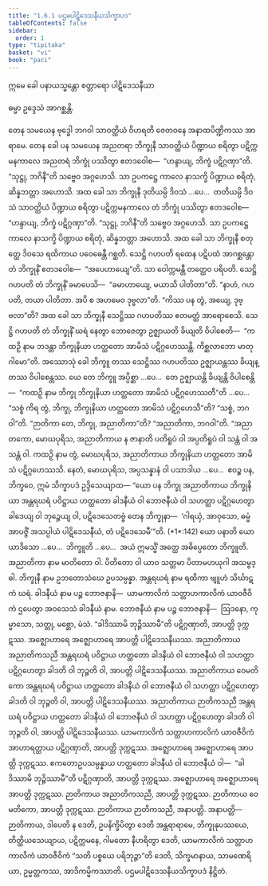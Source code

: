 ```yaml
---
title: "1.6.1 ပဌမပါဋိဒေသနီယသိက္ခာပဒ"
tableOfContents: false
sidebar:
  order: 1
type: "tipitaka"
basket: "vi"
book: "paci"
---
```



<DynamicBreadcrumb />


<Paragraph number="1599" type="center" book="paci">
ဣမေ ခေါ ပနာယသ္မန္တော စတ္တာရော ပါဋိဒေသနီယာ

  
ဓမ္မာ ဥဒ္ဒေသံ အာဂစ္ဆန္တိ.


</Paragraph>

<Division number="552" book="paci" e="ch" v="2" p="227">

<Paragraph number="1600" book="paci">
တေန သမယေန ဗုဒ္ဓေါ ဘဂဝါ သာဝတ္ထိယံ ဝိဟရတိ ဇေတဝနေ အနာထပိဏ္ဍိကဿ အာရာမေ. တေန ခေါ ပန သမယေန အညတရာ ဘိက္ခုနီ သာဝတ္ထိယံ ပိဏ္ဍာယ စရိတွာ ပဋိက္ကမနကာလေ အညတရံ ဘိက္ခုံ ပဿိတွာ ဧတဒဝေါစ—  “ဟန္ဒာယျ, ဘိက္ခံ ပဋိဂ္ဂဏှာ”တိ. “သုဋ္ဌု, ဘဂိနီ”တိ သဗ္ဗေဝ အဂ္ဂဟေသိ. သာ ဥပကဋ္ဌေ ကာလေ နာသက္ခိ ပိဏ္ဍာယ စရိတုံ, ဆိန္နဘတ္တာ အဟောသိ. အထ ခေါ သာ ဘိက္ခုနီ ဒုတိယမ္ပိ ဒိဝသံ …ပေ…  တတိယမ္ပိ ဒိဝသံ သာဝတ္ထိယံ ပိဏ္ဍာယ စရိတွာ ပဋိက္ကမနကာလေ တံ ဘိက္ခုံ ပဿိတွာ ဧတဒဝေါစ—  “ဟန္ဒာယျ, ဘိက္ခံ ပဋိဂ္ဂဏှာ”တိ. “သုဋ္ဌု, ဘဂိနီ”တိ သဗ္ဗေဝ အဂ္ဂဟေသိ. သာ ဥပကဋ္ဌေ ကာလေ နာသက္ခိ ပိဏ္ဍာယ စရိတုံ, ဆိန္နဘတ္တာ အဟောသိ. အထ ခေါ သာ ဘိက္ခုနီ စတုတ္ထေ ဒိဝသေ ရထိကာယ ပဝေဓေန္တီ ဂစ္ဆတိ. သေဋ္ဌိ ဂဟပတိ ရထေန ပဋိပထံ အာဂစ္ဆန္တော တံ ဘိက္ခုနိံ ဧတဒဝေါစ—  “အပေဟာယျေ”တိ. သာ ဝေါက္ကမန္တီ တတ္ထေဝ ပရိပတိ. သေဋ္ဌိ ဂဟပတိ တံ ဘိက္ခုနိံ ခမာပေသိ—  “ခမာဟာယျေ, မယာသိ ပါတိတာ”တိ. “နာဟံ, ဂဟပတိ, တယာ ပါတိတာ. အပိ စ အဟမေဝ ဒုဗ္ဗလာ”တိ. “ကိဿ ပန တွံ, အယျေ, ဒုဗ္ဗလာ”တိ? အထ ခေါ သာ ဘိက္ခုနီ သေဋ္ဌိဿ ဂဟပတိဿ ဧတမတ္ထံ အာရောစေသိ. သေဋ္ဌိ ဂဟပတိ တံ ဘိက္ခုနိံ ဃရံ နေတွာ ဘောဇေတွာ ဥဇ္ဈာယတိ ခိယျတိ ဝိပါစေတိ—  “ကထဉှိ နာမ ဘဒန္တာ ဘိက္ခုနိယာ ဟတ္ထတော အာမိသံ ပဋိဂ္ဂဟေဿန္တိ. ကိစ္ဆလာဘော မာတုဂါမော”တိ.
</Paragraph>

<Paragraph number="1601" book="paci">
အဿောသုံ ခေါ ဘိက္ခူ တဿ သေဋ္ဌိဿ ဂဟပတိဿ ဥဇ္ဈာယန္တဿ ခိယျန္တဿ ဝိပါစေန္တဿ. ယေ တေ ဘိက္ခူ အပ္ပိစ္ဆာ …ပေ…  တေ ဥဇ္ဈာယန္တိ ခိယျန္တိ ဝိပါစေန္တိ—  “ကထဉှိ နာမ ဘိက္ခု ဘိက္ခုနိယာ ဟတ္ထတော အာမိသံ ပဋိဂ္ဂဟေဿတီ”တိ …ပေ…  “သစ္စံ ကိရ တွံ, ဘိက္ခု, ဘိက္ခုနိယာ ဟတ္ထတော အာမိသံ ပဋိဂ္ဂဟေသီ”တိ? “သစ္စံ, ဘဂဝါ”တိ. “ဉာတိကာ တေ, ဘိက္ခု, အညာတိကာ”တိ? “အညာတိကာ, ဘဂဝါ”တိ. “အညာတကော, မောဃပုရိသ, အညာတိကာယ န ဇာနာတိ ပတိရူပံ ဝါ အပ္ပတိရူပံ ဝါ သန္တံ ဝါ အသန္တံ ဝါ. ကထဉှိ နာမ တွံ, မောဃပုရိသ, အညာတိကာယ ဘိက္ခုနိယာ ဟတ္ထတော အာမိသံ ပဋိဂ္ဂဟေဿသိ. နေတံ, မောဃပုရိသ, အပ္ပသန္နာနံ ဝါ ပသာဒါယ …ပေ…  ဧဝဉ္စ ပန, ဘိက္ခဝေ, ဣမံ သိက္ခာပဒံ ဥဒ္ဒိသေယျာထ—
</Paragraph>

</Division>
<Division number="553" book="paci" e="ch" v="2" p="228">

<Paragraph number="1602" book="paci">
<Emphasis>“ယော ပန ဘိက္ခု အညာတိကာယ ဘိက္ခုနိယာ အန္တရဃရံ ပဝိဋ္ဌာယ ဟတ္ထတော ခါဒနီယံ ဝါ ဘောဇနီယံ ဝါ သဟတ္ထာ ပဋိဂ္ဂဟေတွာ ခါဒေယျ ဝါ ဘုဉ္ဇေယျ ဝါ, ပဋိဒေသေတဗ္ဗံ တေန ဘိက္ခုနာ—  ‘ဂါရယှံ, အာဝုသော, ဓမ္မံ အာပဇ္ဇိံ အသပ္ပါယံ ပါဋိဒေသနီယံ, တံ ပဋိဒေသေမီ’”</Emphasis>တိ. (*1*:<Emphasis>142</Emphasis>)
</Paragraph>

</Division>
<Division number="554" book="paci" e="ch" v="2" p="228">

<Paragraph number="1603" book="paci">
<Emphasis>ယော ပနာ</Emphasis>တိ ယော ယာဒိသော …ပေ…  <Emphasis>ဘိက္ခူ</Emphasis>တိ …ပေ…  အယံ ဣမသ္မိံ အတ္ထေ အဓိပ္ပေတော ဘိက္ခူတိ.
</Paragraph>

<Paragraph number="1604" book="paci">
<Emphasis>အညာတိကာ</Emphasis> နာမ မာတိတော ဝါ. ပိတိတော ဝါ ယာဝ သတ္တမာ ပိတာမဟယုဂါ အသမ္ဗဒ္ဓါ.
</Paragraph>

<Paragraph number="1605" book="paci">
<Emphasis>ဘိက္ခုနီ</Emphasis> နာမ ဥဘတောသံဃေ ဥပသမ္ပန္နာ.
</Paragraph>

<Paragraph number="1606" book="paci">
<Emphasis>အန္တရဃရံ</Emphasis> နာမ ရထိကာ ဗျူဟံ သိင်္ဃာဋကံ ဃရံ.
</Paragraph>

<Paragraph number="1607" book="paci">
<Emphasis>ခါဒနီယံ</Emphasis> နာမ ပဉ္စ ဘောဇနာနိ—  ယာမကာလိကံ သတ္တာဟကာလိကံ ယာဝဇီဝိကံ ဌပေတွာ အဝသေသံ ခါဒနီယံ နာမ.
</Paragraph>

<Paragraph number="1608" book="paci">
<Emphasis>ဘောဇနီယံ</Emphasis> နာမ ပဉ္စ ဘောဇနာနိ—  ဩဒနော, ကုမ္မာသော, သတ္တု, မစ္ဆော, မံသံ. “ခါဒိဿာမိ ဘုဉ္ဇိဿာမီ”တိ ပဋိဂ္ဂဏှာတိ, အာပတ္တိ ဒုက္ကဋဿ. အဇ္ဈောဟာရေ အဇ္ဈောဟာရေ အာပတ္တိ ပါဋိဒေသနီယဿ.
</Paragraph>

</Division>
<Division number="555" book="paci" e="ch" v="2" p="228">

<Paragraph number="1609" book="paci">
အညာတိကာယ အညာတိကသညီ အန္တရဃရံ ပဝိဋ္ဌာယ ဟတ္ထတော ခါဒနီယံ ဝါ ဘောဇနီယံ ဝါ သဟတ္ထာ ပဋိဂ္ဂဟေတွာ ခါဒတိ ဝါ ဘုဉ္ဇတိ ဝါ, အာပတ္တိ ပါဋိဒေသနီယဿ. အညာတိကာယ ဝေမတိကော အန္တရဃရံ ပဝိဋ္ဌာယ ဟတ္ထတော ခါဒနီယံ ဝါ ဘောဇနီယံ ဝါ သဟတ္ထာ ပဋိဂ္ဂဟေတွာ ခါဒတိ ဝါ ဘုဉ္ဇတိ ဝါ, အာပတ္တိ ပါဋိဒေသနီယဿ. အညာတိကာယ ဉာတိကသညီ အန္တရဃရံ ပဝိဋ္ဌာယ ဟတ္ထတော ခါဒနီယံ ဝါ ဘောဇနီယံ ဝါ သဟတ္ထာ ပဋိဂ္ဂဟေတွာ ခါဒတိ ဝါ ဘုဉ္ဇတိ ဝါ, အာပတ္တိ ပါဋိဒေသနီယဿ.
</Paragraph>

<Paragraph number="1610" book="paci">
ယာမကာလိကံ သတ္တာဟကာလိကံ ယာဝဇီဝိကံ အာဟာရတ္ထာယ ပဋိဂ္ဂဏှာတိ, အာပတ္တိ ဒုက္ကဋဿ. အဇ္ဈောဟာရေ အဇ္ဈောဟာရေ အာပတ္တိ ဒုက္ကဋဿ. ဧကတောဥပသမ္ပန္နာယ ဟတ္ထတော ခါဒနီယံ ဝါ ဘောဇနီယံ ဝါ—  “ခါဒိဿာမိ ဘုဉ္ဇိဿာမီ”တိ ပဋိဂ္ဂဏှာတိ, အာပတ္တိ ဒုက္ကဋဿ. အဇ္ဈောဟာရေ အဇ္ဈောဟာရေ အာပတ္တိ ဒုက္ကဋဿ. ဉာတိကာယ အညာတိကသညီ, အာပတ္တိ ဒုက္ကဋဿ. ဉာတိကာယ ဝေမတိကော, အာပတ္တိ ဒုက္ကဋဿ. ဉာတိကာယ ဉာတိကသညီ, အနာပတ္တိ.
</Paragraph>

</Division>
<Division number="556" book="paci" e="ch" v="2" p="229">

<Paragraph number="1611" book="paci">
အနာပတ္တိ—  ဉာတိကာယ, ဒါပေတိ န ဒေတိ, ဥပနိက္ခိပိတွာ ဒေတိ အန္တရာရာမေ, ဘိက္ခုနုပဿယေ, တိတ္ထိယသေယျာယ, ပဋိက္ကမနေ, ဂါမတော နီဟရိတွာ ဒေတိ, ယာမကာလိကံ သတ္တာဟကာလိကံ ယာဝဇီဝိကံ “သတိ ပစ္စယေ ပရိဘုဉ္ဇာ”တိ ဒေတိ, သိက္ခမာနာယ, သာမဏေရိယာ, ဥမ္မတ္တကဿ, အာဒိကမ္မိကဿာတိ.

</Paragraph>
</Division>

<Paragraph number="1612" type="center" book="paci">
ပဌမပါဋိဒေသနီယသိက္ခာပဒံ နိဋ္ဌိတံ.
</Paragraph>